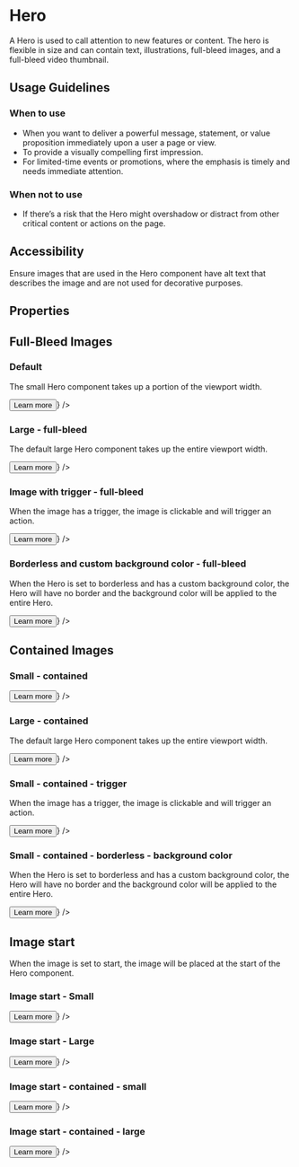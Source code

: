 

<Meta title="Sage/Hero" />

# Hero
A Hero is used to call attention to new features or content. The hero is flexible in size and can contain text, illustrations, full-bleed images, and a full-bleed video thumbnail.

## Usage Guidelines

### When to use

- When you want to deliver a powerful message, statement, or value proposition immediately upon a user a page or view.
- To provide a visually compelling first impression.
- For limited-time events or promotions, where the emphasis is timely and needs immediate attention.

### When not to use

- If there’s a risk that the Hero might overshadow or distract from other critical content or actions on the page.

## Accessibility

Ensure images that are used in the Hero component have alt text that describes the image and are not used for decorative purposes.

## Properties

<ArgsTable story="Default" />

## Full-Bleed Images

### Default
The small Hero component takes up a portion of the viewport width.

<Canvas>
  <Story name="Default">
    <Hero
      title="Learn with Kajabi in our live workshops"
      description="Did you know we offer free workshops? Kajabi experts host live workshops every week on topics from marketing your products to building out your Kajabi account."
      heroSize="small"
      image={{
        src: `${heroFull}`,
        alt: 'Multi layered illustration of UI elements and woman clasping her hands together in excitement'
      }}
      footerActions={<><Button color="primary">Learn more</Button></>}
    />
  </Story>
</Canvas>

### Large - full-bleed
The default large Hero component takes up the entire viewport width.

<Canvas>
  <Story name="Large - full-bleed">
    <Hero
      title="Learn with Kajabi in our live workshops"
      description="Did you know we offer free workshops? Kajabi experts host live workshops every week on topics from marketing your products to building out your Kajabi account."
      heroSize="large"
      image={{
        src: `${heroFull}`,
        alt: 'Multi layered illustration of UI elements and woman clasping her hands together in excitement'
      }}
      footerActions={<><Button color="primary">Learn more</Button></>}
    />
  </Story>
</Canvas>

### Image with trigger - full-bleed
When the image has a trigger, the image is clickable and will trigger an action.

<Canvas>
  <Story name="Image with trigger - full-bleed">
    <Hero
      title="Learn with Kajabi in our live workshops"
      description="Did you know we offer free workshops? Kajabi experts host live workshops every week on topics from marketing your products to building out your Kajabi account."
      heroSize="small"
      image={{
        src: `${heroFull}`,
        alt: 'Multi layered illustration of UI elements and woman clasping her hands together in excitement'
      }}
      ctaAttributes={{
        href: '#'
      }}
      footerActions={<><Button color="primary">Learn more</Button></>}
    />
  </Story>
</Canvas>

### Borderless and custom background color - full-bleed
When the Hero is set to borderless and has a custom background color, the Hero will have no border and the background color will be applied to the entire Hero.

<Canvas>
  <Story name="Borderless and custom background color - full-bleed">
    <Hero
      title="Learn with Kajabi in our live workshops"
      description="Did you know we offer free workshops? Kajabi experts host live workshops every week on topics from marketing your products to building out your Kajabi account."
      heroSize="small"
      customBackgroundColor="#e6f4fe"
      image={{
        src: `${heroFull}`,
        alt: 'Multi layered illustration of UI elements and woman clasping her hands together in excitement'
      }}
      footerActions={<><Button color="primary">Learn more</Button></>}
    />
  </Story>
</Canvas>

## Contained Images

### Small - contained

<Canvas>
  <Story name="Small - contained">
    <Hero
      title="Learn with Kajabi in our live workshops"
      description="Did you know we offer free workshops? Kajabi experts host live workshops every week on topics from marketing your products to building out your Kajabi account."
      heroSize="small"
      contained={true}
      image={{
        src: `${heroContained}`,
        alt: 'Multi layered illustration of UI elements and woman smiling to the camera'
      }}
      footerActions={<><Button color="primary">Learn more</Button></>}
    />
  </Story>
</Canvas>

### Large - contained
The default large Hero component takes up the entire viewport width.

<Canvas>
  <Story name="Large - contained">
    <Hero
      title="Learn with Kajabi in our live workshops"
      description="Did you know we offer free workshops? Kajabi experts host live workshops every week on topics from marketing your products to building out your Kajabi account."
      heroSize="large"
      contained={true}
      image={{
        src: `${heroContained}`,
        alt: 'Multi layered illustration of UI elements and woman smiling to the camera'
      }}
      footerActions={<><Button color="primary">Learn more</Button></>}
    />
  </Story>
</Canvas>

### Small - contained - trigger
When the image has a trigger, the image is clickable and will trigger an action.

<Canvas>
  <Story name="Small - contained - trigger">
    <Hero
      title="Learn with Kajabi in our live workshops"
      description="Did you know we offer free workshops? Kajabi experts host live workshops every week on topics from marketing your products to building out your Kajabi account."
      heroSize="small"
      contained={true}
      image={{
        src: `${heroContained}`,
        alt: 'Multi layered illustration of UI elements and woman smiling to the camera'
      }}
      ctaAttributes={{
        href: '#'
      }}
      footerActions={<><Button color="primary">Learn more</Button></>}
    />
  </Story>
</Canvas>

### Small - contained - borderless - background color
When the Hero is set to borderless and has a custom background color, the Hero will have no border and the background color will be applied to the entire Hero.

<Canvas>
  <Story name="Small - contained - borderless - background color">
    <Hero
      title="Learn with Kajabi in our live workshops"
      description="Did you know we offer free workshops? Kajabi experts host live workshops every week on topics from marketing your products to building out your Kajabi account."
      heroSize="small"
      customBackgroundColor="#e6f4fe"
      contained={true}
      image={{
        src: `${heroContained}`,
        alt: 'Multi layered illustration of UI elements and woman smiling to the camera'
      }}
      footerActions={<><Button color="primary">Learn more</Button></>}
    />
  </Story>
</Canvas>

## Image start
When the image is set to start, the image will be placed at the start of the Hero component.

### Image start - Small

<Canvas>
  <Story name="Image start - small">
    <Hero
      title="Learn with Kajabi in our live workshops"
      description="Did you know we offer free workshops? Kajabi experts host live workshops every week on topics from marketing your products to building out your Kajabi account."
      heroSize="small"
      imageStart={true}
      image={{
        src: `${heroFull}`,
        alt: 'Multi layered illustration of UI elements and woman clasping her hands together in excitement'
      }}
      footerActions={<><Button color="primary">Learn more</Button></>}
    />
  </Story>
</Canvas>

### Image start - Large

<Canvas>
  <Story name="Image start - Large">
    <Hero
      title="Learn with Kajabi in our live workshops"
      description="Did you know we offer free workshops? Kajabi experts host live workshops every week on topics from marketing your products to building out your Kajabi account."
      heroSize="large"
      imageStart={true}
      image={{
        src: `${heroFull}`,
        alt: 'Multi layered illustration of UI elements and woman clasping her hands together in excitement'
      }}
      footerActions={<><Button color="primary">Learn more</Button></>}
    />
  </Story>
</Canvas>

### Image start - contained - small

<Canvas>
  <Story name="Image start - contained - small">
    <Hero
      title="Learn with Kajabi in our live workshops"
      description="Did you know we offer free workshops? Kajabi experts host live workshops every week on topics from marketing your products to building out your Kajabi account."
      heroSize="small"
      imageStart={true}
      contained={true}
      image={{
        src: `${heroContained}`,
        alt: 'Multi layered illustration of UI elements and woman smiling to the camera'
      }}
      footerActions={<><Button color="primary">Learn more</Button></>}
    />
  </Story>
</Canvas>


### Image start - contained - large

<Canvas>
  <Story name="Image start - contained - large">
    <Hero
      title="Learn with Kajabi in our live workshops"
      description="Did you know we offer free workshops? Kajabi experts host live workshops every week on topics from marketing your products to building out your Kajabi account."
      heroSize="large"
      imageStart={true}
      contained={true}
      image={{
        src: `${heroContained}`,
        alt: 'Multi layered illustration of UI elements and woman smiling to the camera'
      }}
      footerActions={<><Button color="primary">Learn more</Button></>}
    />
  </Story>
</Canvas>